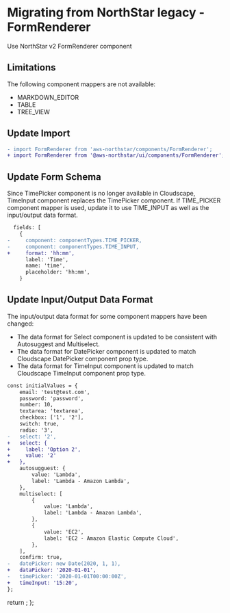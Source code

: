 
<Meta title="Migration/FormRenderer" />

# Migrating from NorthStar legacy - FormRenderer

Use <Link href='https://aws.github.io/aws-northstar/?path=/story/components-formrenderer--default' target='_blank'>NorthStar v2 FormRenderer component</Link>

## Limitations

The following component mappers are not available:
* MARKDOWN_EDITOR
* TABLE
* TREE_VIEW

## Update Import

```diff
- import FormRenderer from 'aws-northstar/components/FormRenderer';
+ import FormRenderer from '@aws-northstar/ui/components/FormRenderer';
```

## Update Form Schema

Since TimePicker component is no longer available in Cloudscape, TimeInput component replaces the TimePicker component. If TIME_PICKER component mapper is used, update it to use TIME_INPUT as well as the input/output data format. 

```diff
  fields: [
    {
-     component: componentTypes.TIME_PICKER,
-     component: componentTypes.TIME_INPUT,
+     format: 'hh:mm',
      label: 'Time',
      name: 'time',
      placeholder: 'hh:mm',
    }
```

## Update Input/Output Data Format

The input/output data format for some component mappers have been changed:
* The data format for Select component is updated to be consistent with Autosuggest and Multiselect. 
* The data format for DatePicker component is updated to match Cloudscape DatePicker component prop type. 
* The data format for TimeInput component is updated to match Cloudscape TimeInput component prop type. 

```diff
const initialValues = {
    email: 'test@test.com',
    password: 'password',
    number: 10,
    textarea: 'textarea',
    checkbox: ['1', '2'],
    switch: true,
    radio: '3',
-   select: '2',
+   select: {
+     label: 'Option 2',
+     value: '2'
+   },
    autosugguest: {
        value: 'Lambda',
        label: 'Lambda - Amazon Lambda',
    },
    multiselect: [
        {
            value: 'Lambda',
            label: 'Lambda - Amazon Lambda',
        },
        {
            value: 'EC2',
            label: 'EC2 - Amazon Elastic Compute Cloud',
        },
    ],
    confirm: true,
-   datePicker: new Date(2020, 1, 1),
+   dataPicker: '2020-01-01',
-   timePicker: '2020-01-01T00:00:00Z',
+   timeInput: '15:20',
};
```

  return <SyntaxHighlighter/>;
};